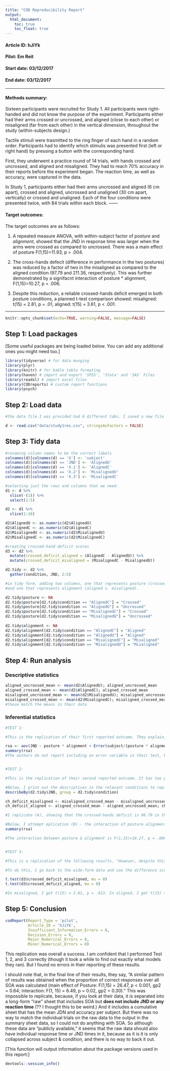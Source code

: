 ```yaml
---
title: "COD Reproducibility Report"
output:
  html_document:
    toc: true
    toc_float: true
---
```


#### Article ID: hJiYk
#### Pilot: Em Reit
#### Start date: 03/12/2017
#### End date: 03/12/2017   

-------

#### Methods summary: 
Sixteen participants were recruited for Study 1. All participants were right-
handed and did not know the purpose of the experiment. Participants either had
their arms crossed or uncrossed, and aligned (close to each other) or misaligned
(far from each other) in the vertical dimension, throughout the study (within-subjects
design.)

Tactile stimuli were trasmitted to the ring finger of each hand in a random
order. Participants had to identify which stimulis was presented first (left or right hand)
by pressing a button with the corresponding hand. 

First, they underwent a practice round of 14 trials, with hands crossed and uncrossed, and aligned and
misaligned. They had to reach 70% accuracy in their reports before the experiment
began. The reaction time, as well as accuracy, were captured in the data.

In Study 1, participants either had their arms uncrossed and aligned (6 cm apart),
crossed and aligned, uncrossed and unaligned (30 cm apart, vertically) or 
crossed and unaligned. Each of the four conditions were presented twice, with 84
trials within each block.
------

#### Target outcomes: 
The target outcomes are as follows:

1. A repeated measure ANOVA, with within-subject factor of *posture* and *alignment*,
showed that the JND in response time was larger when the arms were crossed
as compared to uncrossed. There was a main effect of posture F(1,15)=11.93, p = .004.

2. The cross-hands defecit (difference in performance in the two postures) was 
reduced by a factor of two in the misaligned as compared to the aligned
condition (97.79 and 211.36, respectively). This was further demonstrated
by a signifacnt interaction of posture * alignment, F(1,15)=10.27, p = .006.

3. Despite this reduction, a reliable crossed-hands deficit emerged in both posture
conditions, a planned t-test comparison showed: misaligned: t(15) = 2.81, p = .01,
aligned: t(15) = 3.61, p < .001.

------

```r
knitr::opts_chunk$set(echo=TRUE, warning=FALSE, message=FALSE)
```

## Step 1: Load packages

[Some useful packages are being loaded below. You can add any additional ones you might need too.]

```r
library(tidyverse) # for data munging
library(plyr)
library(knitr) # for kable table formating
library(haven) # import and export 'SPSS', 'Stata' and 'SAS' Files
library(readxl) # import excel files
library(CODreports) # custom report functions
library(psych)
```


## Step 2: Load data

```r
#the data file I was provided had 6 different tabs. I saved a new file that included just the tab of interest, and load it in here. I have also committed this data file to my repo in case you want to have it too. 

d <- read.csv("data/study1res.csv", stringsAsFactors = FALSE)
```

## Step 3: Tidy data

```r
#renaming column names to be the correct labels
colnames(d)[colnames(d) == 'X'] <- 'subject'
colnames(d)[colnames(d) == 'JND'] <- 'AlignedU'
colnames(d)[colnames(d) == 'X.1'] <- 'AlignedC'
colnames(d)[colnames(d) == 'X.2'] <- 'MisalignedU'
colnames(d)[colnames(d) == 'X.3'] <- 'MisalignedC'

#selecting just the rows and columns that we need.
d1 <- d %>%
  slice(-(1)) %>%
  select(1:5)

d2 <- d1 %>%
  slice(1:16)

d2$AlignedU <- as.numeric(d2$AlignedU)
d2$AlignedC <- as.numeric(d2$AlignedC)
d2$MisalignedU <- as.numeric(d2$MisalignedU)
d2$MisalignedC <- as.numeric(d2$MisalignedC)

#creating crossed-hand deficit scores
d3 <- d2 %>%
  mutate(crossed_deficit_aligned = (AlignedC - AlignedU)) %>%
  mutate(crossed_deficit_misaligned = (MisalignedC - MisalignedU))

d2.tidy <- d2 %>%
  gather(condition, JND, 2:5)

#in tidy form, adding two columns, one that represents posture (crossed v uncrossed),
#and one that represents alignment (aligned v. misaligned).

d2.tidy$posture <- NA
d2.tidy$posture[d2.tidy$condition == "AlignedC"] = "Crossed"     
d2.tidy$posture[d2.tidy$condition == "AlignedU"] = "Uncrossed"     
d2.tidy$posture[d2.tidy$condition == "MisalignedC"] = "Crossed"     
d2.tidy$posture[d2.tidy$condition == "MisalignedU"] = "Uncrossed"     
       
d2.tidy$alignment <- NA
d2.tidy$alignment[d2.tidy$condition == "AlignedC"] = "Aligned"     
d2.tidy$alignment[d2.tidy$condition == "AlignedU"] = "Aligned"     
d2.tidy$alignment[d2.tidy$condition == "MisalignedC"] = "Misaligned"     
d2.tidy$alignment[d2.tidy$condition == "MisalignedU"] = "Misaligned"    

```


## Step 4: Run analysis

### Descriptive statistics

```r
aligned_uncrossed_mean <- mean(d2$AlignedU); aligned_uncrossed_mean
aligned_crossed_mean <- mean(d2$AlignedC); aligned_crossed_mean
misaligned_uncrossed_mean <- mean(d2$MisalignedU); misaligned_uncrossed_mean
misaligned_crossed_mean <- mean(d2$MisalignedC); misaligned_crossed_mean
#these match the means in their data
```

### Inferential statistics

```r
#TEST 1:

#This is the replication of their first reported outcome. They explain, "A repeated measures ANOVA with the within-subject factors of Posture and Alignment showed that the JND was larger when the arms were crossed as compared to uncrossed (main effect of posture: F(1, 15) = 11.93, p = 0.004." Below, I replicate that test:

rsa <- aov(JND ~ posture * alignment + Error(subject/(posture * alignment)), data = d2.tidy)
summary(rsa)
#The authors do not report including an error variable in their test, but maybe that is supposed to be assumed when running ANOVAs (?) Results of my ANOVA with posture and alignment as within-subjects factors shows that the JND was larger when arms were crossed than uncrossed, F(1,15)= 11.93, p = .004. Thus, their report was correct. 


#TEST 2:

#This is the replication of their second reported outcome. It has two parts. (A) The crossed-hands deficit (difference in performance in the two postures) was reduced by a factor of two in the misaligned as compared to the aligned condition (mean crossed-hands deficit: 96.79 and 211.36 ms, respectively. And (B) The interaction Posture Alignment: F(1,15) = 10.27, p = 0.006)

#Below, I print out the descriptives in the relevant conditions to replicate (A).
describeBy(d2.tidy$JND, group = d2.tidy$condition)

ch_deficit_misaligned <- misaligned_crossed_mean - misaligned_uncrossed_mean; ch_deficit_misaligned
ch_deficit_aligned <- aligned_crossed_mean - aligned_uncrossed_mean; ch_deficit_aligned

#I replicate (A), showing that the crossed-hands deficit is 96.79 in the misaligned condition, and 211.36 in the aligned condition. Their write-up is correct. 

#Below, I attempt eplication (B) - the interaction of posture alignment. This is the same ANOVA as before, but now we focus on the interaction term.
summary(rsa)

#The interaction between posture & alignment is F(1,15)=10.27, p = .006. This also matches what the authors wrote up.


#TEST 3:

#This is a replication of the following results, "However, despite this reduction, a reliable crossed-hands deficit emerged in both conditions (planned t-test comparisons – misaligned: t(15) = 2.81, p = 0.01, dz = 0.70; aligned: t(15) = 3.61, p < 0.003). 

#To do this, I go back to the wide-form data and use the difference scores (i.e., crossed-hands deficit) and compare the difference in them to 0.

t.test(d3$crossed_deficit_misaligned, mu = 0)
t.test(d3$crossed_deficit_aligned, mu = 0)

#In misaligned, I get t(15) = 2.81, p = .013. In aligned, I get t(15) = 3.61, p < .003. Thus, I successfully replicated the authors' findings. 
```


## Step 5: Conclusion

```r
codReport(Report_Type = 'pilot',
          Article_ID = 'hJiYk', 
          Insufficient_Information_Errors = 0,
          Decision_Errors = 0, 
          Major_Numerical_Errors = 0, 
          Minor_Numerical_Errors = 0)
```

This replication was overall a success. I am confident that I performed Test 1, 2, and 3 correctly (though it took a while to find out exactly what models they ran). But I found no errors in their reporting of these results. 

I should note that, in the final line of their results, they say, "A similar pattern of results was obtained when the proportion of correct responses over all SOA was calculated (main effect of Posture: F(1,15) = 26.47, p < 0.001, gp2 = 0.64; interaction: F(1, 15) = 6.49, p = 0.02, gp2 = 0.30)." This was impossible to replicate, because, if you look at their data, it is separated into a long-form "raw" sheet that includes SOA but **does not include JND or any reaction time** (?? I thought this to be weird.) And it includes a cumulative sheet that has the mean JDN and accuracy per subject. But there was no way to match the individual trials on the raw data to the output in the summary sheet data, so I could not do anything with SOA. So although these data are "publicly available," it seems that the raw data should also have individual response time or JND times in it, because as it is it is only collapsed across subject & condition, and there is no way to back it out. 

[This function will output information about the package versions used in this report:]

```r
devtools::session_info()
```
